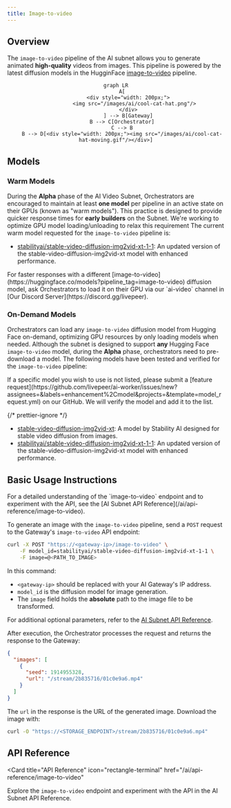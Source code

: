 ```yaml
---
title: Image-to-video
---
```


## Overview

The `image-to-video` pipeline of the AI subnet allows you to generate animated
**high-quality** videos from images. This pipeline is powered by the latest
diffusion models in the HugginFace
[image-to-video](https://huggingface.co/models?pipeline_tag=image-to-video)
pipeline.

<div align="center">

```mermaid
graph LR
    A[
        <div style="width: 200px;">
            <img src="/images/ai/cool-cat-hat.png"/>
        </div>
        ] --> B[Gateway]
    B --> C[Orchestrator]
    C --> B
    B --> D[<div style="width: 200px;"><img src="/images/ai/cool-cat-hat-moving.gif"/></div>]
```

</div>

## Models

### Warm Models

During the **Alpha** phase of the AI Video Subnet, Orchestrators are encouraged
to maintain at least **one model** per pipeline in an active state on their GPUs
(known as "warm models"). This practice is designed to provide quicker response
times for **early builders** on the Subnet. We're working to optimize GPU model
loading/unloading to relax this requirement The current warm model requested for
the `image-to-video` pipeline is:

- [stabilityai/stable-video-diffusion-img2vid-xt-1-1](https://huggingface.co/stabilityai/stable-video-diffusion-img2vid-xt-1-1):
  An updated version of the stable-video-diffusion-img2vid-xt model with
  enhanced performance.

<Tip>
  For faster responses with a different
  [image-to-video](https://huggingface.co/models?pipeline_tag=image-to-video)
  diffusion model, ask Orchestrators to load it on their GPU via our `ai-video`
  channel in [Our Discord Server](https://discord.gg/livepeer).
</Tip>

### On-Demand Models

Orchestrators can load any `image-to-video` diffusion model from Hugging Face
on-demand, optimizing GPU resources by only loading models when needed. Although
the subnet is designed to support **any** Hugging Face `image-to-video` model,
during the **Alpha** phase, orchestrators need to pre-download a model. The
following models have been tested and verified for the `image-to-video`
pipeline:

<Note>
  If a specific model you wish to use is not listed, please submit a [feature
  request](https://github.com/livepeer/ai-worker/issues/new?assignees=&labels=enhancement%2Cmodel&projects=&template=model_request.yml)
  on our GitHub. We will verify the model and add it to the list.
</Note>

{/* prettier-ignore */}
<Accordion title="Tested and Verified Diffusion Models">
- [stable-video-diffusion-img2vid-xt](https://huggingface.co/stabilityai/stable-video-diffusion-img2vid-xt):
  A model by Stability AI designed for stable video diffusion from images.
- [stabilityai/stable-video-diffusion-img2vid-xt-1-1](https://huggingface.co/stabilityai/stable-video-diffusion-img2vid-xt-1-1):
  An updated version of the stable-video-diffusion-img2vid-xt model with
  enhanced performance.
</Accordion>

## Basic Usage Instructions

<Tip>
  For a detailed understanding of the `image-to-video` endpoint and to
  experiment with the API, see the [AI Subnet API
  Reference](/ai/api-reference/image-to-video).
</Tip>

To generate an image with the `image-to-video` pipeline, send a `POST` request
to the Gateway's `image-to-video` API endpoint:

```bash
curl -X POST "https://<gateway-ip>/image-to-video" \
    -F model_id=stabilityai/stable-video-diffusion-img2vid-xt-1-1 \
    -F image=@<PATH_TO_IMAGE>
```

In this command:

- `<gateway-ip>` should be replaced with your AI Gateway's IP address.
- `model_id` is the diffusion model for image generation.
- The `image` field holds the **absolute** path to the image file to be
  transformed.

For additional optional parameters, refer to the
[AI Subnet API Reference](/ai/api-reference/image-to-video).

After execution, the Orchestrator processes the request and returns the response
to the Gateway:

```json
{
  "images": [
    {
      "seed": 1914955328,
      "url": "/stream/2b835716/01c0e9a6.mp4"
    }
  ]
}
```

The `url` in the response is the URL of the generated image. Download the image
with:

```bash
curl -O "https://<STORAGE_ENDPOINT>/stream/2b835716/01c0e9a6.mp4"
```

## API Reference

<Card
  title="API Reference"
  icon="rectangle-terminal"
  href="/ai/api-reference/image-to-video"
>
  Explore the `image-to-video` endpoint and experiment with the API in the AI
  Subnet API Reference.
</Card>
